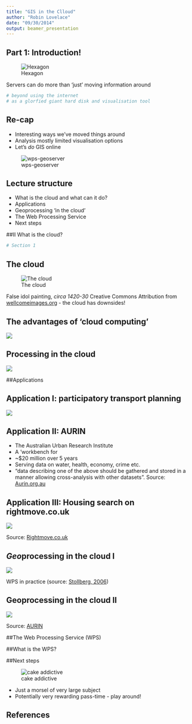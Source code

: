 ```yaml
---
title: "GIS in the Clloud"
author: "Robin Lovelace"
date: "09/30/2014"
output: beamer_presentation
---
```


## Part 1: Introduction!

![Hexagon](http://www.hexagongeospatial.com/ImagesContent/serverdemo/Demo-Portal-WPS-large.jpg)

Servers can do more than 'just' moving information around

```r
# beyond using the internet
# as a glorfied giant hard disk and visualisation tool
```

## Re-cap

- Interesting ways we've moved things around
- Analysis mostly limited visualisation options
- Let's *do* GIS online

![wps-geoserver](wps-geoserver.png)

## Lecture structure

- What is the cloud and what can it do?
- Applications
- Geoprocessing 'in the cloud'
- The Web Processing Service
- Next steps

##II What is the cloud? 

```r
# Section 1
```

## The cloud

![The cloud](http://wellcomeimages.org/indexplus/obf_images/8f/0b/b6ebddc2b5dcd248e18c4eedc96e.jpg)

False idol painting, *circa 1420-30* Creative Commons Attribution from [wellcomeimages.org](http://wellcomeimages.org/) - the cloud has downsides!

## The advantages of 'cloud computing'

![](http://edudemic.com/wp-content/uploads/2012/04/googledocs-tips-379x243.jpg)

## Processing in the cloud

![](http://edudemic.com/wp-content/uploads/2012/04/googledocs.jpg)

##Applications

## Application I: participatory transport planning

![](http://robinlovelace.net/figure/cconnect.png)

## Application II: AURIN

- The Australian Urban Research Institute
- A 'workbench for 
- ~$20 million over 5 years
- Serving data on water, health, economy, crime etc.
- "data describing one of the above should be gathered and stored in
a manner allowing cross-analysis with other datasets". Source:
[Aurin.org.au](http://aurin.org.au/wp-content/uploads/2014/07/AURIN_Investment_Plan.pdf)

## Application III: Housing search on rightmove.co.uk

![](rightmove.png)

Source: [Rightmove.co.uk](http://www.rightmove.co.uk/)

## *Geo*processing in the cloud I

![](http://okgis.i3mainz.hs-mainz.de/1_Container/foreignSites/stollberg/Workflow.jpg)

WPS in practice (source: [Stollberg, 2006](http://okgis.i3mainz.hs-mainz.de/1_Container/foreignSites/stollberg/index.html))

## Geoprocessing in the cloud II

![](https://dl.dropboxusercontent.com/u/15008199/img/aurin-cloud-gis.png)

Source: [AURIN](https://aurin.org.au/)

##The Web Processing Service (WPS)

##What is the WPS?

##Next steps

![cake addictive](http://upload.wikimedia.org/wikipedia/commons/thumb/5/5e/Wiki-cake_1.jpg/1024px-Wiki-cake_1.jpg)

- Just a morsel of very large subject
- Potentially very rewarding pass-time - play around!

## References


